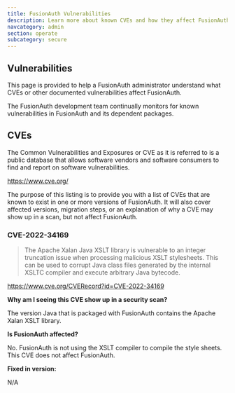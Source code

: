 ```yaml
---
title: FusionAuth Vulnerabilities
description: Learn more about known CVEs and how they affect FusionAuth.
navcategory: admin
section: operate
subcategory: secure
---
```


## Vulnerabilities

This page is provided to help a FusionAuth administrator understand what CVEs or other documented vulnerabilities affect FusionAuth.

The FusionAuth development team continually monitors for known vulnerabilities in FusionAuth and its dependent packages.

## CVEs

The Common Vulnerabilities and Exposures or CVE as it is referred to is a public database that allows software vendors and software consumers to find and report on software vulnerabilities.

https://www.cve.org/

The purpose of this listing is to provide you with a list of CVEs that are known to exist in one or more versions of FusionAuth. It will also cover affected versions, migration steps, or an explanation of why a CVE may show up in a scan, but not affect FusionAuth.

### CVE-2022-34169

> The Apache Xalan Java XSLT library is vulnerable to an integer truncation issue when processing malicious XSLT stylesheets. This can be used to corrupt Java class files generated by the internal XSLTC compiler and execute arbitrary Java bytecode.

https://www.cve.org/CVERecord?id=CVE-2022-34169

**Why am I seeing this CVE show up in a security scan?**

The version Java that is packaged with FusionAuth contains the Apache Xalan XSLT library.

**Is FusionAuth affected?**

No. FusionAuth is not using the XSLT compiler to compile the style sheets. This CVE does not affect FusionAuth.

**Fixed in version:**

N/A


